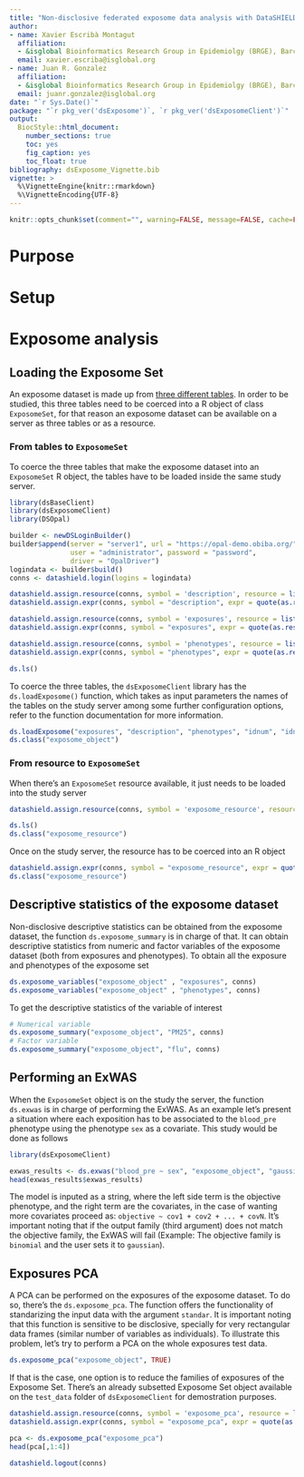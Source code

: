 ```yaml
---
title: "Non-disclosive federated exposome data analysis with DataSHIELD and Bioconductor"
author:
- name: Xavier Escribà Montagut
  affiliation:
  - &isglobal Bioinformatics Research Group in Epidemiolgy (BRGE), Barcelona Insitute for Global Health (ISGlobal)
  email: xavier.escriba@isglobal.org
- name: Juan R. Gonzalez
  affiliation:
  - &isglobal Bioinformatics Research Group in Epidemiolgy (BRGE), Barcelona Insitute for Global Health (ISGlobal)
  email: juanr.gonzalez@isglobal.org
date: "`r Sys.Date()`"
package: "`r pkg_ver('dsExposome')`, `r pkg_ver('dsExposomeClient')`"
output:
  BiocStyle::html_document:
    number_sections: true
    toc: yes
    fig_caption: yes
    toc_float: true
bibliography: dsExposome_Vignette.bib
vignette: >
  %\VignetteEngine{knitr::rmarkdown}
  %\VignetteEncoding{UTF-8}
---
```


```r
knitr::opts_chunk$set(comment="", warning=FALSE, message=FALSE, cache=FALSE)
```

# Purpose

# Setup

# Exposome analysis

## Loading the Exposome Set

An exposome dataset is made up from [three different tables](https://www.bioconductor.org/packages/release/bioc/vignettes/rexposome/inst/doc/exposome_data_analysis.html#data-format). In order to be studied, this three tables need to be coerced into a R object of class `ExposomeSet`, for that reason an exposome dataset can be available on a server as three tables or as a resource.

### From tables to `ExposomeSet`

To coerce the three tables that make the exposome dataset into an `ExposomeSet` R object, the tables have to be loaded inside the same study server.

```r
library(dsBaseClient)
library(dsExposomeClient)
library(DSOpal)

builder <- newDSLoginBuilder()
builder$append(server = "server1", url = "https://opal-demo.obiba.org/",
               user = "administrator", password = "password",
               driver = "OpalDriver")
logindata <- builder$build()
conns <- datashield.login(logins = logindata)

datashield.assign.resource(conns, symbol = 'description', resource = list(server1 = 'EXPOSOME.description'))
datashield.assign.expr(conns, symbol = "description", expr = quote(as.resource.data.frame(description)))

datashield.assign.resource(conns, symbol = 'exposures', resource = list(server1 = 'EXPOSOME.exposures'))
datashield.assign.expr(conns, symbol = "exposures", expr = quote(as.resource.data.frame(exposures)))

datashield.assign.resource(conns, symbol = 'phenotypes', resource = list(server1 = 'EXPOSOME.phenotypes'))
datashield.assign.expr(conns, symbol = "phenotypes", expr = quote(as.resource.data.frame(phenotypes)))

ds.ls()
```

To coerce the three tables, the `dsExposomeClient` library has the `ds.loadExposome()` function, which takes as input parameters the names of the tables on the study server among some further configuration options, refer to the function documentation for more information.

```r
ds.loadExposome("exposures", "description", "phenotypes", "idnum", "idnum", "Exposure", "Family", 5, FALSE, "exposome_object")
ds.class("exposome_object")
```

### From resource to `ExposomeSet`

When there's an `ExposomeSet` resource available, it just needs to be loaded into the study server

```r
datashield.assign.resource(conns, symbol = 'exposome_resource', resource = list(server1 = 'EXPOSOME.exposomeSet'))

ds.ls()
ds.class("exposome_resource")
```

Once on the study server, the resource has to be coerced into an R object

```r
datashield.assign.expr(conns, symbol = "exposome_resource", expr = quote(as.resource.object(exposome_resource)))
ds.class("exposome_resource")
```

## Descriptive statistics of the exposome dataset

Non-disclosive descriptive statistics can be obtained from the exposome dataset, the function `ds.exposome_summary` is in charge of that. It can obtain descriptive statistics from numeric and factor variables of the exposome dataset (both from exposures and phenotypes). To obtain all the exposure and phenotypes of the exposome set

```r
ds.exposome_variables("exposome_object" , "exposures", conns)
ds.exposome_variables("exposome_object" , "phenotypes", conns)
```

To get the descriptive statistics of the variable of interest 

```r
# Numerical variable
ds.exposome_summary("exposome_object", "PM25", conns)
# Factor variable
ds.exposome_summary("exposome_object", "flu", conns)
```

## Performing an ExWAS

When the `ExposomeSet` object is on the study the server, the function `ds.exwas` is in charge of performing the ExWAS. As an example let's present a situation where each exposition has to be associated to the `blood_pre` phenotype using the phenotype `sex` as a covariate. This study would be done as follows

```r
library(dsExposomeClient)

exwas_results <- ds.exwas("blood_pre ~ sex", "exposome_object", "gaussian", FALSE, conns)
head(exwas_results$exwas_results)
```

The model is inputed as a string, where the left side term is the objective phenotype, and the right term are the covariates, in the case of wanting more covariates proceed as: `objective ~ cov1 + cov2 + ... + covN`. It's important noting that if the output family (third argument) does not match the objective family, the ExWAS will fail (Example: The objective family is `binomial` and the user sets it to `gaussian`).

## Exposures PCA

A PCA can be performed on the exposures of the exposome dataset. To do so, there's the `ds.exposome_pca`. The function offers the functionality of standarizing the input data with the argument `standar`. It is important noting that this function is sensitive to be disclosive, specially for very rectangular data frames (similar number of variables as individuals). To illustrate this problem, let's try to perform a PCA on the whole exposures test data.

```r
ds.exposome_pca("exposome_object", TRUE)
```

If that is the case, one option is to reduce the families of exposures of the Exposome Set. There's an already subsetted Exposome Set object available on the `test_data` folder of `dsExposomeClient` for demostration purposes.

```r
datashield.assign.resource(conns, symbol = 'exposome_pca', resource = list(server1 = 'EXPOSOME.exposomeSet_PCA'))
datashield.assign.expr(conns, symbol = "exposome_pca", expr = quote(as.resource.object(exposome_pca)))

pca <- ds.exposome_pca("exposome_pca")
head(pca[,1:4])
```

```r
datashield.logout(conns)
```

